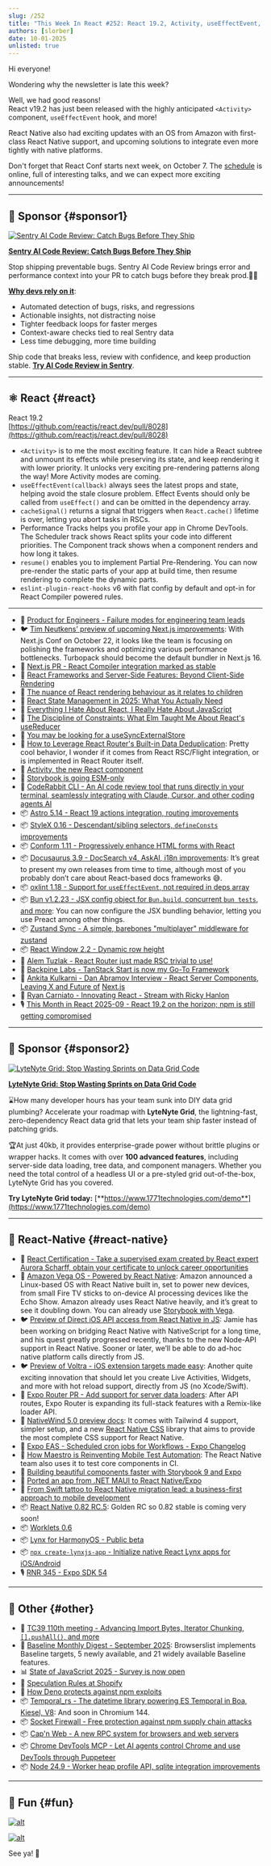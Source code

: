 ```yaml
---
slug: /252
title: "This Week In React #252: React 19.2, Activity, useEffectEvent, Compiler, Astro, StyleX, Docusaurus | Vega OS, Voltra, NativeScript, Expo Router, NativeWind, Lynx, Maestro | TC39, Temporal, Baseline, State Of JS, Supply Chain, MCP"
authors: [slorber]
date: 10-01-2025
unlisted: true
---
```


Hi everyone!

Wondering why the newsletter is late this week?

Well, we had good reasons\!  
React v19.2 has just been released with the highly anticipated `<Activity>` component, `useEffectEvent` hook, and more\!

React Native also had exciting updates with an OS from Amazon with first-class React Native support, and upcoming solutions to integrate even more tightly with native platforms.

Don't forget that React Conf starts next week, on October 7\. The [schedule](https://conf.react.dev/agenda) is online, full of interesting talks, and we can expect more exciting announcements\!

<!-- truncate -->


<Support />

---

## 💸 Sponsor {#sponsor1}

[![Sentry AI Code Review: Catch Bugs Before They Ship](/emails/issues/252/sentry.jpg)](https://sentry.io/product/ai-code-review/?utm_source=thisweekinreact&utm_medium=paid-community&utm_campaign=aicodereview-fy26q3-aicodereviewlaunch&utm_content=newsletter-ai-code-review-beta-learnmore)

**[Sentry AI Code Review: Catch Bugs Before They Ship](https://sentry.io/product/ai-code-review/?utm_source=thisweekinreact&utm_medium=paid-community&utm_campaign=aicodereview-fy26q3-aicodereviewlaunch&utm_content=newsletter-ai-code-review-beta-learnmore)**

Stop shipping preventable bugs. Sentry AI Code Review brings error and performance context into your PR to catch bugs before they break prod.🧑‍💻

[**Why devs rely on it**](https://www.youtube.com/watch?v=1NzuerrWMfk):

- Automated detection of bugs, risks, and regressions
- Actionable insights, not distracting noise
- Tighter feedback loops for faster merges
- Context-aware checks tied to real Sentry data
- Less time debugging, more time building

Ship code that breaks less, review with confidence, and keep production stable. [**Try AI Code Review in Sentry**](https://sentry.io/product/ai-code-review/?utm_source=thisweekinreact&utm_medium=paid-community&utm_campaign=aicodereview-fy26q3-aicodereviewlaunch&utm_content=newsletter-ai-code-review-beta-learnmore).

---

## ⚛️ React {#react}

React 19.2  
[https://github.com/reactjs/react.dev/pull/8028](https://github.com/reactjs/react.dev/pull/8028)

- `<Activity>` is to me the most exciting feature. It can hide a React subtree and unmount its effects while preserving its state, and keep rendering it with lower priority. It unlocks very exciting pre-rendering patterns along the way\! More Activity modes are coming.
- `useEffectEvent(callback)` always sees the latest props and state, helping avoid the stale closure problem. Effect Events should only be called from `useEffect()` and can be omitted in the dependency array.
- `cacheSignal()` returns a signal that triggers when `React.cache()` lifetime is over, letting you abort tasks in RSCs.
- Performance Tracks helps you profile your app in Chrome DevTools. The Scheduler track shows React splits your code into different priorities. The Component track shows when a component renders and how long it takes.
- `resume()` enables you to implement Partial Pre-Rendering. You can now pre-render the static parts of your app at build time, then resume rendering to complete the dynamic parts.
- `eslint-plugin-react-hooks` v6 with flat config by default and opt-in for React Compiler powered rules.

---

- 💸 [Product for Engineers - Failure modes for engineering team leads](https://go.posthog.com/twir-oct1)
- 🐦 [Tim Neutkens’ preview of upcoming Next.js improvements](https://x.com/search?q=from%3Atimneutkens%20%2Bmin_retweets%3A5%20%2Bfilter%3Alinks&src=typed_query&f=live): With Next.js Conf on October 22, it looks like the team is focusing on polishing the frameworks and optimizing various performance bottlenecks. Turbopack should become the default bundler in Next.js 16\.
- 👀 [Next.js PR \- React Compiler integration marked as stable](https://github.com/vercel/next.js/pull/84220)
- 📜 [React Frameworks and Server-Side Features: Beyond Client-Side Rendering](https://certificates.dev/blog/react-frameworks-and-server-side-features-beyond-client-side-rendering?friend=TWIR)
- 📜 [The nuance of React rendering behaviour as it relates to children](https://blacksheepcode.com/posts/nuance_of_react_rendering_behaviour)
- 📜 [React State Management in 2025: What You Actually Need](https://www.developerway.com/posts/react-state-management-2025)
- 📜 [Everything I Hate About React, I Really Hate About JavaScript](https://chadnauseam.com/coding/pltd/react-is-good-javascript-is-the-problem)
- 📜 [The Discipline of Constraints: What Elm Taught Me About React's useReducer](https://cekrem.github.io/posts/the-discipline-of-constraints-elm-usereducer-lessons/)
- 📜 [You may be looking for a useSyncExternalStore](https://swizec.com/blog/you-may-be-looking-for-a-useSyncExternalStore/)
- 📜 [How to Leverage React Router's Built-in Data Deduplication](https://sergiodxa.com/tutorials/leverage-react-router-s-built-in-data-deduplication): Pretty cool behavior, I wonder if it comes from React RSC/Flight integration, or is implemented in React Router itself.
- 📜 [Activity, the new React component](https://www.premieroctet.com/blog/en/activity-new-react-component)
- 📜 [Storybook is going ESM-only](https://storybook.js.org/blog/storybook-is-going-esm-only/)
- 💸 [CodeRabbit CLI - An AI code review tool that runs directly in your terminal, seamlessly integrating with Claude, Cursor, and other coding agents AI](https://coderabbit.link/thisweekinreact)
- 📦 [Astro 5.14 \- React 19 actions integration, routing improvements](https://astro.build/blog/astro-5140/)
- 📦 [StyleX 0.16 \- Descendant/sibling selectors, `defineConsts` improvements](https://stylexjs.com/blog/v0.16.0)
- 📦 [Conform 1.11 \- Progressively enhance HTML forms with React](https://github.com/edmundhung/conform/releases/tag/v1.11.0)
- 📦 [Docusaurus 3.9 \- DocSearch v4, AskAI, i18n improvements](https://docusaurus.io/blog/releases/3.9): It’s great to present my own releases from time to time, although most of you probably don’t care about React-based docs frameworks 😅.
- 📦 [oxlint 1.18 \- Support for `useEffectEvent`, not required in deps array](https://github.com/oxc-project/oxc/releases/tag/oxlint_v1.18.0)
- 📦 [Bun v1.2.23 \- JSX config object for `Bun.build`, concurrent `bun tests`, and more](https://bun.com/blog/bun-v1.2.23): You can now configure the JSX bundling behavior, letting you use Preact among other things.
- 📦 [Zustand Sync \- A simple, barebones "multiplayer" middleware for zustand](https://github.com/ryanntannn/zustand-sync)
- 📦 [React Window 2.2 \- Dynamic row height](https://github.com/bvaughn/react-window/releases/tag/2.2.0)
- 🎥 [Alem Tuzlak \- React Router just made RSC trivial to use\!](https://www.youtube.com/watch?v=o7t6HNnQE_k)
- 🎥 [Backpine Labs \- TanStack Start is now my Go-To Framework](http://youtube.com/watch?v=TWWS_lo4kOA)
- 🎥 [Ankita Kulkarni \- Dan Abramov Interview \- React Server Components, Leaving X and Future of](https://www.youtube.com/watch?v=ml2UiJ69gg8) [Next.js](http://Next.js)
- 🎥 [Ryan Carniato \- Innovating React \- Stream with Ricky Hanlon](https://www.youtube.com/live/3vw6EAmruEU)
- 🎙️ [This Month in React 2025-09 \- React 19.2 on the horizon; npm is still getting compromised](https://share.transistor.fm/s/5e21ada9)

<SubscribeFormEmbed placement="middle" />

---

## 💸 Sponsor {#sponsor2}

[![LyteNyte Grid: Stop Wasting Sprints on Data Grid Code](/emails/issues/252/lytenyte.jpg)](https://www.1771technologies.com)

**[LyteNyte Grid: Stop Wasting Sprints on Data Grid Code](https://www.1771technologies.com)**

⌛How many developer hours has your team sunk into DIY data grid plumbing? Accelerate your roadmap with **LyteNyte Grid**, the lightning-fast, zero-dependency React data grid that lets your team ship faster instead of patching grids.  

🏆At just 40kb, it provides enterprise-grade power without brittle plugins or wrapper hacks. It comes with over **100 advanced features**, including server-side data loading, tree data, and component managers. Whether you need the total control of a headless UI or a pre-styled grid out-of-the-box, LyteNyte Grid has you covered. 

**Try LyteNyte Grid today:** [**https://www.1771technologies.com/demo**](https://www.1771technologies.com/demo)

---

## 📱 React-Native {#react-native}

- 💸 [React Certification - Take a supervised exam created by React expert Aurora Scharff, obtain your certificate to unlock career opportunities](https://certificates.dev/react?friend=TWIR)
- 📣 [Amazon Vega OS \- Powered by React Native](https://developer.amazon.com/apps-and-games/blogs/2025/09/announcing-vega-os): Amazon announced a Linux-based OS with React Native built in, set to power new devices, from small Fire TV sticks to on-device AI processing devices like the Echo Show. Amazon already uses React Native heavily, and it’s great to see it doubling down. You can already use [Storybook with Vega](https://community.amazondeveloper.com/t/react-native-storybook-for-vega/11437).
- 🐦 [Preview of Direct iOS API access from React Native in JS](https://x.com/birch_js/status/1971619696991740259): Jamie has been working on bridging React Native with NativeScript for a long time, and his quest greatly progressed recently, thanks to the new Node-API support in React Native. Sooner or later, we’ll be able to do ad-hoc native platform calls directly from JS.
- 🐦 [Preview of Voltra \- iOS extension targets made easy](https://x.com/saul_sharma/status/1972161677165473980): Another quite exciting innovation that should let you create Live Activities, Widgets, and more with hot reload support, directly from JS (no Xcode/Swift).
- 👀 [Expo Router PR \- Add support for server data loaders](https://github.com/expo/expo/pull/39570): After API routes, Expo Router is expanding its full-stack features with a Remix-like loader API.
- 📖 [NativeWind 5.0 preview docs](https://www.nativewind.dev/v5/getting-started/installation): It comes with Tailwind 4 support, simpler setup, and a new [React Native CSS](https://github.com/nativewind/react-native-css) library that aims to provide the most complete CSS support for React Native.
- 📣 [Expo EAS \- Scheduled cron jobs for Workflows \- Expo Changelog](https://expo.dev/changelog/scheduled-workflows-for-workflows)
- 📜 [How Maestro is Reinventing Mobile Test Automation](https://maestro.dev/blog/how-maestro-is-reinventing-mobile-test-automation): The React Native team also uses it to test core components in CI.
- 📜 [Building beautiful components faster with Storybook 9 and Expo](https://expo.dev/blog/storybook-and-expo)
- 📜 [Ported an app from .NET MAUI to React Native/Expo](https://gregstoll.wordpress.com/2025/09/24/ported-an-app-from-net-maui-to-react-native-expo/)
- 📜 [From Swift tattoo to React Native migration lead: a business-first approach to mobile development](https://expo.dev/blog/swift-to-react-native)
- 📦 [React Native 0.82 RC.5](https://github.com/facebook/react-native/releases/tag/v0.82.0-rc.5): Golden RC so 0.82 stable is coming very soon\!
- 📦 [Worklets 0.6](https://github.com/software-mansion/react-native-reanimated/releases/tag/worklets-0.6.0)
- 📦 [Lynx for HarmonyOS \- Public beta](https://lynxjs.org/blog/lynx-harmony.html)
- 📦 [`npx create-lynxjs-app` \- Initialize native React Lynx apps for iOS/Android](https://github.com/lynx-community/cli)
- 🎙️ [RNR 345 \- Expo SDK 54](https://infinite.red/react-native-radio/rnr-345-expo-sdk-54)

---

## 🔀 Other {#other}

- 📣 [TC39 110th meeting \- Advancing Import Bytes, Iterator Chunking, `[].pushAll()`, and more](https://bsky.app/profile/tc39.es/post/3lzr5omofn62g)
- 📣 [Baseline Monthly Digest \- September 2025](https://web.dev/blog/baseline-digest-sep-2025): Browserslist implements Baseline targets, 5 newly available, and 21 widely available Baseline features.
- 📊 [State of JavaScript 2025 \- Survey is now open](https://survey.devographics.com/en-US/survey/state-of-js/2025?source=thisweekinreact)
- 📜 [Speculation Rules at Shopify](https://performance.shopify.com/blogs/blog/speculation-rules-at-shopify)
- 📜 [How Deno protects against npm exploits](https://deno.com/blog/deno-protects-npm-exploits)
- 📦 [Temporal_rs \- The datetime library powering ES Temporal in Boa, Kiesel, V8](https://boajs.dev/blog/2025/09/24/temporal-release): And soon in Chromium 144\.
- 📦 [Socket Firewall \- Free protection against npm supply chain attacks](https://socket.dev/blog/introducing-socket-firewall)
- 📦 [Cap'n Web \- A new RPC system for browsers and web servers](https://blog.cloudflare.com/capnweb-javascript-rpc-library)
- 📦 [Chrome DevTools MCP \- Let AI agents control Chrome and use DevTools through Puppeteer](https://addyosmani.com/blog/devtools-mcp/)
- 📦 [Node 24.9 \- Worker heap profile API, sqlite integration improvements](https://nodejs.org/en/blog/release/v24.9.0)

---

## 🤭 Fun {#fun}

[![alt](/emails/issues/252/meme.jpg)](https://x.com/ahudovich/status/1970831643339583916)

[![alt](/emails/issues/252/meme2.jpg)](https://x.com/theo/status/1958637078427967900)

See ya! 👋
